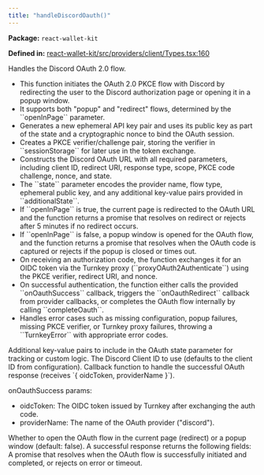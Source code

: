 ```yaml
---
title: "handleDiscordOauth()"
---
```



<p><strong>Package:</strong> <code>react-wallet-kit</code></p>

<p><strong>Defined in:</strong> <a href="https://github.com/tkhq/sdk/blob/main/packages/react-wallet-kit/src/providers/client/Types.tsx#L160">react-wallet-kit/src/providers/client/Types.tsx:160</a></p>

<H3Bordered text="Overview" />

Handles the Discord OAuth 2.0 flow.

<ul>
  <li>This function initiates the OAuth 2.0 PKCE flow with Discord by redirecting the user to the Discord authorization page or opening it in a popup window.</li>
  <li>It supports both "popup" and "redirect" flows, determined by the ``openInPage`` parameter.</li>
  <li>Generates a new ephemeral API key pair and uses its public key as part of the state and a cryptographic nonce to bind the OAuth session.</li>
  <li>Creates a PKCE verifier/challenge pair, storing the verifier in ``sessionStorage`` for later use in the token exchange.</li>
  <li>Constructs the Discord OAuth URL with all required parameters, including client ID, redirect URI, response type, scope, PKCE code challenge, nonce, and state.</li>
  <li>The ``state`` parameter encodes the provider name, flow type, ephemeral public key, and any additional key-value pairs provided in ``additionalState``.</li>
  <li>If ``openInPage`` is true, the current page is redirected to the OAuth URL and the function returns a promise that resolves on redirect or rejects after 5 minutes if no redirect occurs.</li>
  <li>If ``openInPage`` is false, a popup window is opened for the OAuth flow, and the function returns a promise that resolves when the OAuth code is captured or rejects if the popup is closed or times out.</li>
  <li>On receiving an authorization code, the function exchanges it for an OIDC token via the Turnkey proxy (``proxyOAuth2Authenticate``) using the PKCE verifier, redirect URI, and nonce.</li>
  <li>On successful authentication, the function either calls the provided ``onOauthSuccess`` callback, triggers the ``onOauthRedirect`` callback from provider callbacks, or completes the OAuth flow internally by calling ``completeOauth``.</li>
  <li>Handles error cases such as missing configuration, popup failures, missing PKCE verifier, or Turnkey proxy failures, throwing a ``TurnkeyError`` with appropriate error codes.</li>
</ul>

<H3Bordered text="Parameters" />

<ParamField body="params" type='HandleDiscordOauthParams' required={false} >
  <Expandable title="params details">
    <NestedParam parentKey="params" childKey="additionalState" type='Record&lt;string, string&gt;' required={false}>
Additional key-value pairs to include in the OAuth state parameter for tracking or custom logic.
</NestedParam>
    <NestedParam parentKey="params" childKey="clientId" type='string' required={false}>
The Discord Client ID to use (defaults to the client ID from configuration).
</NestedParam>
    <NestedParam parentKey="params" childKey="onOauthSuccess" type='object' required={false}>
Callback function to handle the successful OAuth response (receives `{ oidcToken, providerName }`).

onOauthSuccess params:
- oidcToken: The OIDC token issued by Turnkey after exchanging the auth code.
- providerName: The name of the OAuth provider ("discord").
</NestedParam>
    <NestedParam parentKey="params" childKey="openInPage" type='boolean' required={false}>
Whether to open the OAuth flow in the current page (redirect) or a popup window (default: false).
</NestedParam>
  </Expandable>
</ParamField>

<H3Bordered text="Response" />
A successful response returns the following fields:

<ResponseField name="returns" type="void" required={true}>
  A promise that resolves when the OAuth flow is successfully initiated and completed, or rejects on error or timeout.
</ResponseField>
